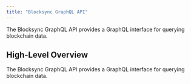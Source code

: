 ```yaml
---
title: "Blocksync GraphQL API"
---
```


<Tip>
    The Blocksync GraphQL API provides a GraphQL interface for querying blockchain data.
</Tip>

## High-Level Overview

The Blocksync GraphQL API provides a GraphQL interface for querying blockchain data.


